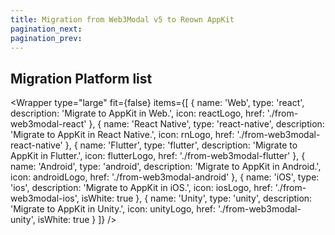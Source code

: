 ```yaml
---
title: Migration from Web3Modal v5 to Reown AppKit
pagination_next: 
pagination_prev:
---
```



## Migration Platform list

<Wrapper
  type="large"
  fit={false}
  items={[
    {
      name: 'Web',
      type: 'react',
      description: 'Migrate to AppKit in Web.',
      icon: reactLogo,
      href: './from-web3modal-react'
    },
    {
      name: 'React Native',
      type: 'react-native',
      description: 'Migrate to AppKit in React Native.',
      icon: rnLogo,
      href: './from-web3modal-react-native'
    },
    {
      name: 'Flutter',
      type: 'flutter',
      description: 'Migrate to AppKit in Flutter.',
      icon: flutterLogo,
      href: './from-web3modal-flutter'
    },
    {
      name: 'Android',
      type: 'android',
      description: 'Migrate to AppKit in Android.',
      icon: androidLogo,
      href: './from-web3modal-android'
    },
    {
      name: 'iOS',
      type: 'ios',
      description: 'Migrate to AppKit in iOS.',
      icon: iosLogo,
      href: './from-web3modal-ios',
      isWhite: true
    },
    {
      name: 'Unity',
      type: 'unity',
      description: 'Migrate to AppKit in Unity.',
      icon: unityLogo,
      href: './from-web3modal-unity',
      isWhite: true
    }
  ]}
/>
